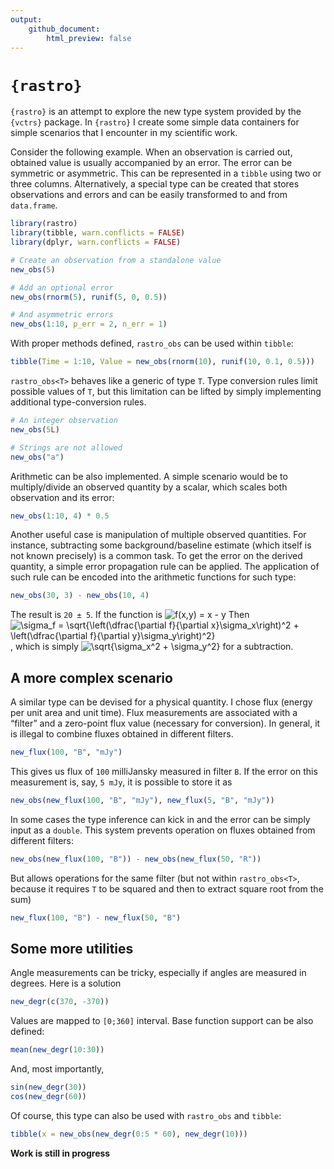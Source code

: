 ```yaml
---
output: 
    github_document:
        html_preview: false
---
```


# `{rastro}`
`{rastro}` is an attempt to explore the new type system provided by the `{vctrs}` package. In `{rastro}` I create some simple data containers for simple scenarios that I encounter in my scientific work.

Consider the following example. When an observation is carried out, obtained value is usually accompanied by an error. The error can be symmetric or asymmetric. This can be represented in a `tibble` using two or three columns. Alternatively, a special type can be created that stores observations and errors and can be easily transformed to and from `data.frame`.
```r
library(rastro)
library(tibble, warn.conflicts = FALSE)
library(dplyr, warn.conflicts = FALSE)

# Create an observation from a standalone value
new_obs(5)

# Add an optional error
new_obs(rnorm(5), runif(5, 0, 0.5))

# And asymmetric errors
new_obs(1:10, p_err = 2, n_err = 1)
```

With proper methods defined, `rastro_obs` can be used within `tibble`:
```r
tibble(Time = 1:10, Value = new_obs(rnorm(10), runif(10, 0.1, 0.5)))
```

`rastro_obs<T>` behaves like a generic of type `T`. Type conversion rules limit possible values of `T`, but this limitation can be lifted by simply implementing additional type-conversion rules.
```r
# An integer observation
new_obs(5L)

# Strings are not allowed
new_obs("a")
```

Arithmetic can be also implemented. A simple scenario would be to multiply/divide an observed quantity by a scalar, which scales both observation and its error:
```r
new_obs(1:10, 4) * 0.5
```

Another useful case is manipulation of multiple observed quantities. For instance, subtracting some background/baseline estimate (which itself is not known precisely) is a common task. To get the error on the derived quantity, a simple error propagation rule can be applied. The application of such rule can be encoded into the arithmetic functions for such type:
```r
new_obs(30, 3) - new_obs(10, 4)
```

The result is `20 ± 5`. If the function is
<img src="https://latex.codecogs.com/gif.latex?f(x,y)&space;=&space;x&space;-&space;y" title="f(x,y) = x - y" />
Then 
<img src="https://latex.codecogs.com/gif.latex?\sigma_f&space;=&space;\sqrt{\left(\dfrac{\partial&space;f}{\partial&space;x}\sigma_x\right)^2&space;&plus;&space;\left(\dfrac{\partial&space;f}{\partial&space;y}\sigma_y\right)^2}" title="\sigma_f = \sqrt{\left(\dfrac{\partial f}{\partial x}\sigma_x\right)^2 + \left(\dfrac{\partial f}{\partial y}\sigma_y\right)^2}" />,
which is simply 
<img src="https://latex.codecogs.com/gif.latex?\sqrt{\sigma_x^2&space;&plus;&space;\sigma_y^2}" title="\sqrt{\sigma_x^2 + \sigma_y^2}" />
for a subtraction.

## A more complex scenario
A similar type can be devised for a physical quantity. I chose flux (energy per unit area and unit time). Flux measurements are associated with a "filter" and a zero-point flux value (necessary for conversion). In general, it is illegal to combine fluxes obtained in different filters. 
```r
new_flux(100, "B", "mJy")
```
This gives us flux of `100` milliJansky measured in filter `B`. If the error on this measurement is, say, `5 mJy`, it is possible to store it as
```r
new_obs(new_flux(100, "B", "mJy"), new_flux(5, "B", "mJy"))
```
In some cases the type inference can kick in and the error can be simply input as a `double`. 
This system prevents operation on fluxes obtained from different filters:
```r
new_obs(new_flux(100, "B")) - new_obs(new_flux(50, "R"))
```
But allows operations for the same filter (but not within `rastro_obs<T>`, because it requires `T` to be squared and then to extract square root from the sum)
```r
new_flux(100, "B") - new_flux(50, "B")
```

## Some more utilities
Angle measurements can be tricky, especially if angles are measured in degrees. Here is a solution
```r
new_degr(c(370, -370))
```
Values are mapped to `[0;360]` interval. Base function support can be also defined:
```r
mean(new_degr(10:30))
```
And, most importantly,
```r
sin(new_degr(30))
cos(new_degr(60))
```
Of course, this type can also be used with `rastro_obs` and `tibble`:
```r
tibble(x = new_obs(new_degr(0:5 * 60), new_degr(10)))
```
**Work is still in progress**